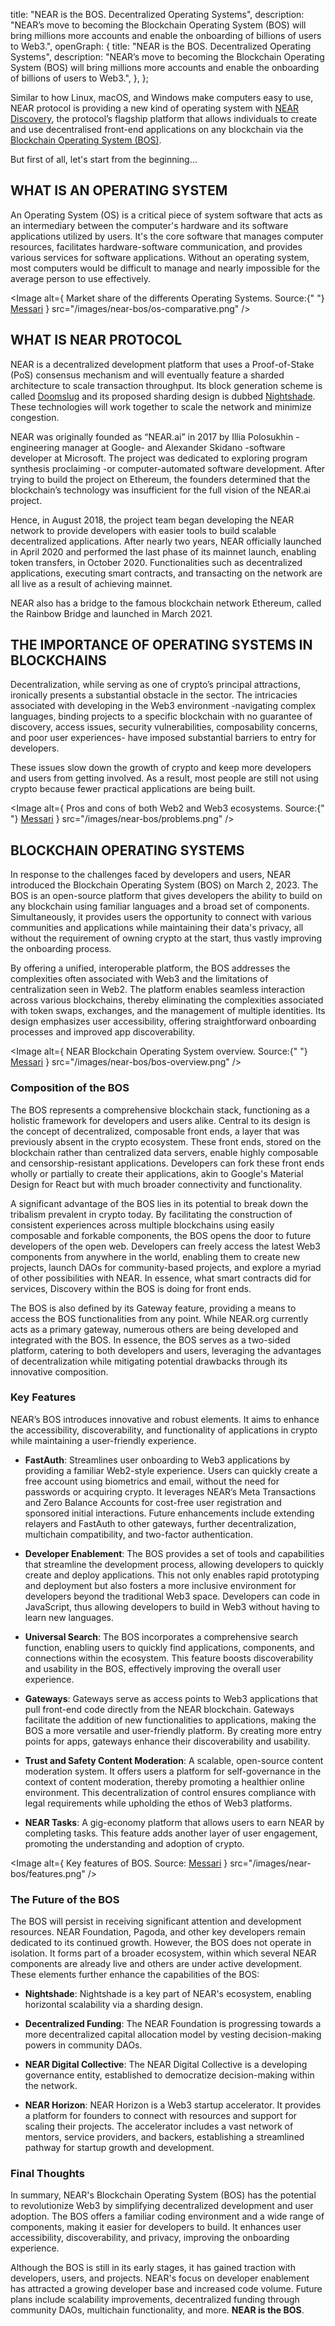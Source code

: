  title: "NEAR is the BOS. Decentralized Operating Systems",
  description:
    "NEAR’s move to becoming the Blockchain Operating System (BOS) will bring millions more accounts and enable the onboarding of billions of users to Web3.",
  openGraph: {
    title: "NEAR is the BOS. Decentralized Operating Systems",
    description:
      "NEAR’s move to becoming the Blockchain Operating System (BOS) will bring millions more accounts and enable the onboarding of billions of users to Web3.",
  },
};

Similar to how Linux, macOS, and Windows make computers easy to use, NEAR protocol is providing a new kind of operating system with [NEAR Discovery](https://github.com/near/near-discovery),
the protocol’s flagship platform that allows individuals to create and use decentralised front-end applications on any blockchain via the [Blockchain Operating System (BOS)](https://bos.gg/).

But first of all, let's start from the beginning...

## WHAT IS AN OPERATING SYSTEM

An Operating System (OS) is a critical piece of system software that acts as an intermediary between the computer's hardware and its software applications utilized by users.
It's the core software that manages computer resources, facilitates hardware-software communication, and provides various services for software applications.
Without an operating system, most computers would be difficult to manage and nearly impossible for the average person to use effectively.

<Image
  alt={
    <span>
      Market share of the differents Operating Systems. Source:{" "}
      <a href="https://messari.io/">Messari</a>
    </span>
  }
  src="/images/near-bos/os-comparative.png"
/>

## WHAT IS NEAR PROTOCOL

NEAR is a decentralized development platform that uses a Proof-of-Stake (PoS) consensus mechanism and will eventually feature a sharded architecture to scale transaction throughput.
Its block generation scheme is called [Doomslug](https://near.org/blog/doomslug-comparison) and its proposed sharding design is dubbed [Nightshade](https://discovery-domain.org/papers/nightshade.pdf#nightshade).
These technologies will work together to scale the network and minimize congestion.

NEAR was originally founded as “NEAR.ai” in 2017 by Illia Polosukhin -engineering manager at Google- and Alexander Skidano -software developer at Microsoft.
The project was dedicated to exploring program synthesis proclaiming -or computer-automated software development.
After trying to build the project on Ethereum, the founders determined that the blockchain’s technology was insufficient for the full vision of the NEAR.ai project.

Hence, in August 2018, the project team began developing the NEAR network to provide developers with easier tools to build scalable decentralized applications.
After nearly two years, NEAR officially launched in April 2020 and performed the last phase of its mainnet launch, enabling token transfers, in October 2020.
Functionalities such as decentralized applications, executing smart contracts, and transacting on the network are all live as a result of achieving mainnet.

NEAR also has a bridge to the famous blockchain network Ethereum, called the Rainbow Bridge and launched in March 2021.

## THE IMPORTANCE OF OPERATING SYSTEMS IN BLOCKCHAINS

Decentralization, while serving as one of crypto’s principal attractions, ironically presents a substantial obstacle in the sector.
The intricacies associated with developing in the Web3 environment -navigating complex languages, binding projects to a specific blockchain with no guarantee of discovery, access issues, security vulnerabilities, composability concerns, and poor user experiences- have imposed substantial barriers to entry for developers.

These issues slow down the growth of crypto and keep more developers and users from getting involved.
As a result, most people are still not using crypto because fewer practical applications are being built.

<Image
  alt={
    <span>
      Pros and cons of both Web2 and Web3 ecosystems. Source:{" "}
      <a href="https://messari.io/">Messari</a>
    </span>
  }
  src="/images/near-bos/problems.png"
/>

## BLOCKCHAIN OPERATING SYSTEMS

In response to the challenges faced by developers and users, NEAR introduced the Blockchain Operating System (BOS) on March 2, 2023.
The BOS is an open-source platform that gives developers the ability to build on any blockchain using familiar languages and a broad set of components.
Simultaneously, it provides users the opportunity to connect with various communities and applications while maintaining their data's privacy,
all without the requirement of owning crypto at the start, thus vastly improving the onboarding process.

By offering a unified, interoperable platform, the BOS addresses the complexities often associated with Web3 and the limitations of centralization seen in Web2.
The platform enables seamless interaction across various blockchains, thereby eliminating the complexities associated with token swaps, exchanges, and the management of multiple identities.
Its design emphasizes user accessibility, offering straightforward onboarding processes and improved app discoverability.

<Image
  alt={
    <span>
      NEAR Blockchain Operating System overview. Source:{" "}
      <a href="https://messari.io/">Messari</a>
    </span>
  }
  src="/images/near-bos/bos-overview.png"
/>

### Composition of the BOS

The BOS represents a comprehensive blockchain stack, functioning as a holistic framework for developers and users alike.
Central to its design is the concept of decentralized, composable front ends, a layer that was previously absent in the crypto ecosystem.
These front ends, stored on the blockchain rather than centralized data servers, enable highly composable and censorship-resistant applications.
Developers can fork these front ends wholly or partially to create their applications, akin to Google's Material Design for React but with much broader connectivity and functionality.

A significant advantage of the BOS lies in its potential to break down the tribalism prevalent in crypto today.
By facilitating the construction of consistent experiences across multiple blockchains using easily composable and forkable components, the BOS opens the door to future developers of the open web. Developers can freely access the latest Web3 components from anywhere in the world, enabling them to create new projects, launch DAOs for community-based projects,
and explore a myriad of other possibilities with NEAR. In essence, what smart contracts did for services, Discovery within the BOS is doing for front ends.

The BOS is also defined by its Gateway feature, providing a means to access the BOS functionalities from any point.
While NEAR.org currently acts as a primary gateway, numerous others are being developed and integrated with the BOS.
In essence, the BOS serves as a two-sided platform, catering to both developers and users,
leveraging the advantages of decentralization while mitigating potential drawbacks through its innovative composition.

### Key Features

NEAR’s BOS introduces innovative and robust elements. It aims to enhance the accessibility, discoverability, and functionality of applications in crypto while maintaining a user-friendly experience.

- **FastAuth**: Streamlines user onboarding to Web3 applications by providing a familiar Web2-style experience. Users can quickly create a free account using biometrics and email,
  without the need for passwords or acquiring crypto.
  It leverages NEAR’s Meta Transactions and Zero Balance Accounts for cost-free user registration and sponsored initial interactions.
  Future enhancements include extending relayers and FastAuth to other gateways, further decentralization, multichain compatibility, and two-factor authentication​.

- **Developer Enablement**: The BOS provides a set of tools and capabilities that streamline the development process, allowing developers to quickly create and deploy applications.
  This not only enables rapid prototyping and deployment but also fosters a more inclusive environment for developers beyond the traditional Web3 space.
  Developers can code in JavaScript, thus allowing developers to build in Web3 without having to learn new languages.

- **Universal Search**: The BOS incorporates a comprehensive search function, enabling users to quickly find applications, components, and connections within the ecosystem.
  This feature boosts discoverability and usability in the BOS, effectively improving the overall user experience.

- **Gateways**: Gateways serve as access points to Web3 applications that pull front-end code directly from the NEAR blockchain.
  Gateways facilitate the addition of new functionalities to applications, making the BOS a more versatile and user-friendly platform.
  By creating more entry points for apps, gateways enhance their discoverability and usability.

- **Trust and Safety Content Moderation**: A scalable, open-source content moderation system.
  It offers users a platform for self-governance in the context of content moderation, thereby promoting a healthier online environment.
  This decentralization of control ensures compliance with legal requirements while upholding the ethos of Web3 platforms.

- **NEAR Tasks**: A gig-economy platform that allows users to earn NEAR by completing tasks.
  This feature adds another layer of user engagement, promoting the understanding and adoption of crypto.

<Image
  alt={
    <span>
      Key features of BOS. Source: <a href="https://messari.io/">Messari</a>
    </span>
  }
  src="/images/near-bos/features.png"
/>

### The Future of the BOS

The BOS will persist in receiving significant attention and development resources. NEAR Foundation, Pagoda, and other key developers remain dedicated to its continued growth.
However, the BOS does not operate in isolation.
It forms part of a broader ecosystem, within which several NEAR components are already live and others are under active development.
These elements further enhance the capabilities of the BOS:

- **Nightshade**: Nightshade is a key part of NEAR's ecosystem, enabling horizontal scalability via a sharding design.

- **Decentralized Funding**: The NEAR Foundation is progressing towards a more decentralized capital allocation model by vesting decision-making powers in community DAOs.

- **NEAR Digital Collective**: The NEAR Digital Collective is a developing governance entity, established to democratize decision-making within the network.

- **NEAR Horizon**: NEAR Horizon is a Web3 startup accelerator.
  It provides a platform for founders to connect with resources and support for scaling their projects.
  The accelerator includes a vast network of mentors, service providers, and backers, establishing a streamlined pathway for startup growth and development.

### Final Thoughts

In summary, NEAR's Blockchain Operating System (BOS) has the potential to revolutionize Web3 by simplifying decentralized development and user adoption.
The BOS offers a familiar coding environment and a wide range of components, making it easier for developers to build.
It enhances user accessibility, discoverability, and privacy, improving the onboarding experience.

Although the BOS is still in its early stages, it has gained traction with developers, users, and projects.
NEAR's focus on developer enablement has attracted a growing developer base and increased code volume.
Future plans include scalability improvements, decentralized funding through community DAOs, multichain functionality, and more.
**NEAR is the BOS**.
